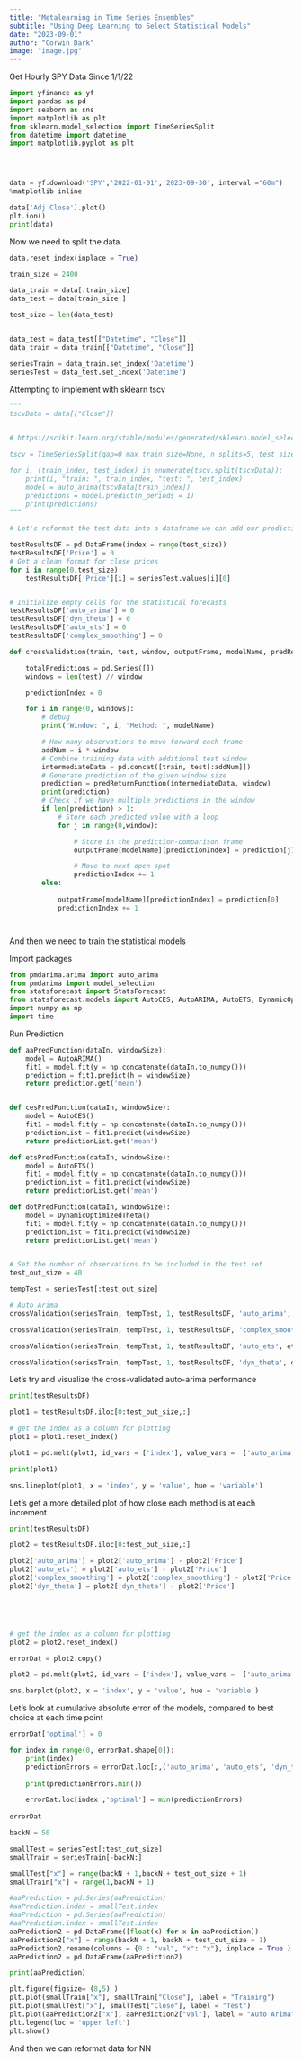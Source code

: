```yaml
---
title: "Metalearning in Time Series Ensembles"
subtitle: "Using Deep Learning to Select Statistical Models"
date: "2023-09-01"
author: "Corwin Dark"
image: "image.jpg"
---
```




Get Hourly SPY Data Since 1/1/22
```python
import yfinance as yf
import pandas as pd
import seaborn as sns
import matplotlib as plt
from sklearn.model_selection import TimeSeriesSplit
from datetime import datetime
import matplotlib.pyplot as plt




data = yf.download('SPY','2022-01-01','2023-09-30', interval ="60m")
%matplotlib inline

data['Adj Close'].plot()
plt.ion()
print(data)

```


Now we need to split the data.

``` python
data.reset_index(inplace = True)

```


```python
train_size = 2400

data_train = data[:train_size]
data_test = data[train_size:]

test_size = len(data_test)


data_test = data_test[["Datetime", "Close"]]
data_train = data_train[["Datetime", "Close"]]

seriesTrain = data_train.set_index('Datetime')
seriesTest = data_test.set_index('Datetime')


```


Attempting to implement with sklearn tscv 
```python
"""
tscvData = data[["Close"]]


# https://scikit-learn.org/stable/modules/generated/sklearn.model_selection.TimeSeriesSplit.html

tscv = TimeSeriesSplit(gap=0 max_train_size=None, n_splits=5, test_size=1)

for i, (train_index, test_index) in enumerate(tscv.split(tscvData)):
    print(i, "train: ", train_index, "test: ", test_index)
    model = auto_arima(tscvData[train_index])
    predictions = model.predict(n_periods = 1)
    print(predictions)
"""

```


``` python
# Let's reformat the test data into a dataframe we can add our predictions to

testResultsDF = pd.DataFrame(index = range(test_size))
testResultsDF['Price'] = 0
# Get a clean format for close prices
for i in range(0,test_size):
    testResultsDF['Price'][i] = seriesTest.values[i][0]


# Initialize empty cells for the statistical forecasts
testResultsDF['auto_arima'] = 0
testResultsDF['dyn_theta'] = 0
testResultsDF['auto_ets'] = 0
testResultsDF['complex_smoothing'] = 0

```


``` python
def crossValidation(train, test, window, outputFrame, modelName, predReturnFunction):

    totalPredictions = pd.Series([])
    windows = len(test) // window

    predictionIndex = 0

    for i in range(0, windows):
        # debug
        print("Window: ", i, "Method: ", modelName)

        # How many observations to move forward each frame
        addNum = i * window
        # Combine training data with additional test window
        intermediateData = pd.concat([train, test[:addNum]])
        # Generate prediction of the given window size
        prediction = predReturnFunction(intermediateData, window)
        print(prediction)
        # Check if we have multiple predictions in the window
        if len(prediction) > 1:
            # Store each predicted value with a loop
            for j in range(0,window):

                # Store in the prediction-comparison frame
                outputFrame[modelName][predictionIndex] = prediction[j]

                # Move to next open spot
                predictionIndex += 1 
        else:
            
            outputFrame[modelName][predictionIndex] = prediction[0]
            predictionIndex += 1




```

And then we need to train the statistical models


Import packages
```python
from pmdarima.arima import auto_arima
from pmdarima import model_selection
from statsforecast import StatsForecast
from statsforecast.models import AutoCES, AutoARIMA, AutoETS, DynamicOptimizedTheta
import numpy as np
import time
```

Run Prediction
```python

def aaPredFunction(dataIn, windowSize):
    model = AutoARIMA()
    fit1 = model.fit(y = np.concatenate(dataIn.to_numpy()))
    prediction = fit1.predict(h = windowSize)
    return prediction.get('mean')


def cesPredFunction(dataIn, windowSize):
    model = AutoCES()
    fit1 = model.fit(y = np.concatenate(dataIn.to_numpy()))
    predictionList = fit1.predict(windowSize)
    return predictionList.get('mean')

def etsPredFunction(dataIn, windowSize):
    model = AutoETS()
    fit1 = model.fit(y = np.concatenate(dataIn.to_numpy()))
    predictionList = fit1.predict(windowSize)
    return predictionList.get('mean')

def dotPredFunction(dataIn, windowSize):
    model = DynamicOptimizedTheta()
    fit1 = model.fit(y = np.concatenate(dataIn.to_numpy()))
    predictionList = fit1.predict(windowSize)
    return predictionList.get('mean')


# Set the number of observations to be included in the test set
test_out_size = 40

tempTest = seriesTest[:test_out_size]

# Auto Arima
crossValidation(seriesTrain, tempTest, 1, testResultsDF, 'auto_arima', aaPredFunction)

crossValidation(seriesTrain, tempTest, 1, testResultsDF, 'complex_smoothing', cesPredFunction)

crossValidation(seriesTrain, tempTest, 1, testResultsDF, 'auto_ets', etsPredFunction)

crossValidation(seriesTrain, tempTest, 1, testResultsDF, 'dyn_theta', dotPredFunction)


```


Let's try and visualize the cross-validated auto-arima performance

``` python

print(testResultsDF)

plot1 = testResultsDF.iloc[0:test_out_size,:]

# get the index as a column for plotting
plot1 = plot1.reset_index()

plot1 = pd.melt(plot1, id_vars = ['index'], value_vars =  ['auto_arima', 'auto_ets', 'complex_smoothing', 'dyn_theta', 'Price'])

print(plot1)

sns.lineplot(plot1, x = 'index', y = 'value', hue = 'variable')


```

Let's get a more detailed plot of how close each method is at each increment

``` python

print(testResultsDF)

plot2 = testResultsDF.iloc[0:test_out_size,:]

plot2['auto_arima'] = plot2['auto_arima'] - plot2['Price']
plot2['auto_ets'] = plot2['auto_ets'] - plot2['Price']
plot2['complex_smoothing'] = plot2['complex_smoothing'] - plot2['Price']
plot2['dyn_theta'] = plot2['dyn_theta'] - plot2['Price']





# get the index as a column for plotting
plot2 = plot2.reset_index()

errorDat = plot2.copy()

plot2 = pd.melt(plot2, id_vars = ['index'], value_vars =  ['auto_arima', 'auto_ets', 'complex_smoothing', 'dyn_theta'])

sns.barplot(plot2, x = 'index', y = 'value', hue = 'variable')


```


Let's look at cumulative absolute error of the models, compared to best choice at each time point

```python


errorDat['optimal'] = 0

for index in range(0, errorDat.shape[0]):
    print(index)
    predictionErrors = errorDat.loc[:,('auto_arima', 'auto_ets', 'dyn_theta', 'complex_smoothing') ]
    
    print(predictionErrors.min())

    errorDat.loc[index ,'optimal'] = min(predictionErrors)
   
errorDat

```



```python

backN = 50

smallTest = seriesTest[:test_out_size]
smallTrain = seriesTrain[-backN:]

smallTest["x"] = range(backN + 1,backN + test_out_size + 1)
smallTrain["x"] = range(1,backN + 1)

#aaPrediction = pd.Series(aaPrediction)
#aaPrediction.index = smallTest.index
#aaPrediction = pd.Series(aaPrediction)
#aaPrediction.index = smallTest.index
aaPrediction2 = pd.DataFrame([float(x) for x in aaPrediction])
aaPrediction2["x"] = range(backN + 1, backN + test_out_size + 1)
aaPrediction2.rename(columns = {0 : "val", "x": "x"}, inplace = True )
aaPrediction2 = pd.DataFrame(aaPrediction2)

print(aaPrediction)

plt.figure(figsize= (8,5) )
plt.plot(smallTrain["x"], smallTrain["Close"], label = "Training")
plt.plot(smallTest["x"], smallTest["Close"], label = "Test")
plt.plot(aaPrediction2["x"], aaPrediction2["val"], label = "Auto Arima")
plt.legend(loc = 'upper left')
plt.show()
```



And then we can reformat data for NN









